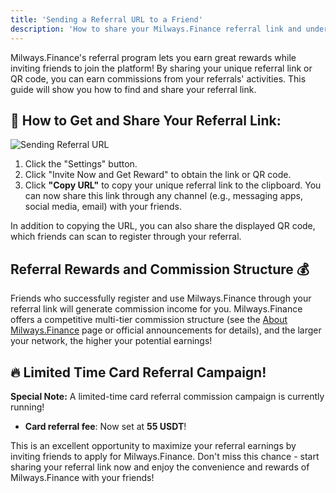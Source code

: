 ```yaml
---
title: 'Sending a Referral URL to a Friend'
description: 'How to share your Milways.Finance referral link and understand the commission structure.'
---
```


<Info>
Milways.Finance's referral program lets you earn great rewards while inviting friends to join the platform! By sharing your unique referral link or QR code, you can earn commissions from your referrals' activities. This guide will show you how to find and share your referral link.
</Info>

## 📲 How to Get and Share Your Referral Link:

![Sending Referral URL](https://www.gitbook.com/cdn-cgi/image/dpr=2,width=760,onerror=redirect,format=auto/https%3A%2F%2Fcontent.gitbook.com%2Fcontent%2FYsrj5O8moOrzPyGksbuI%2Fblobs%2FFETrRN5lismOXMu9CHMg%2F4%2520(16).png&width=400&dpr=3&quality=100&sign=376f63a4&sv=2)

1. Click the "Settings" button.
2. Click "Invite Now and Get Reward" to obtain the link or QR code.
3. Click **"Copy URL"** to copy your unique referral link to the clipboard. You can now share this link through any channel (e.g., messaging apps, social media, email) with your friends.

<Tip>In addition to copying the URL, you can also share the displayed QR code, which friends can scan to register through your referral.</Tip>

## Referral Rewards and Commission Structure 💰

Friends who successfully register and use Milways.Finance through your referral link will generate commission income for you. Milways.Finance offers a competitive multi-tier commission structure (see the [About Milways.Finance](aboutmilwaysfinancecard.mdx) page or official announcements for details), and the larger your network, the higher your potential earnings!

## 🔥 Limited Time Card Referral Campaign!

**Special Note:** A limited-time card referral commission campaign is currently running!

* **Card referral fee**: Now set at **55 USDT**!

This is an excellent opportunity to maximize your referral earnings by inviting friends to apply for Milways.Finance. Don't miss this chance - start sharing your referral link now and enjoy the convenience and rewards of Milways.Finance with your friends!
